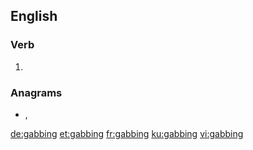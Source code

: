 ==English==

===Verb===
{{head|en|present participle}}

# {{present participle of|gab|lang=en|nocat=1}}

===Anagrams===
* {{l|en|big bang}}, {{l|en|Big Bang}}

[[de:gabbing]]
[[et:gabbing]]
[[fr:gabbing]]
[[ku:gabbing]]
[[vi:gabbing]]